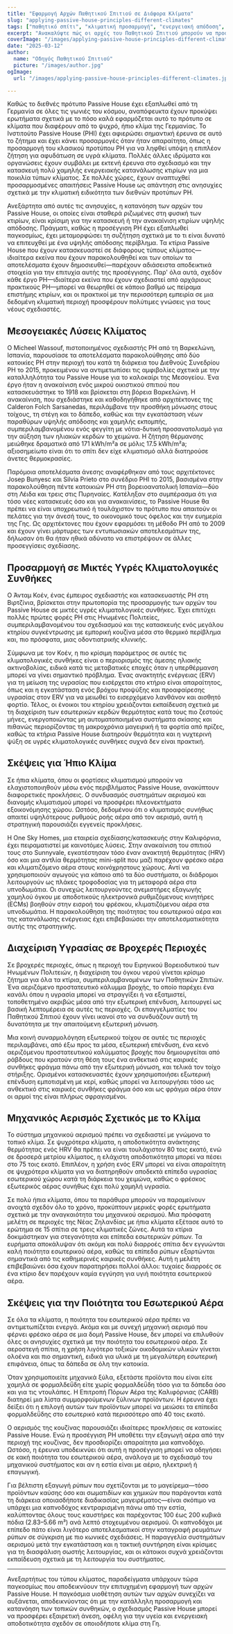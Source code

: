 ```yaml
---
title: "Εφαρμογή Αρχών Παθητικού Σπιτιού σε Διάφορα Κλίματα"
slug: "applying-passive-house-principles-different-climates"
tags: ["παθητικό σπίτι", "κλιματική προσαρμογή", "ενεργειακή απόδοση", "βιωσιμότητα", "παγκόσμια εφαρμογή"]
excerpt: "Ανακαλύψτε πώς οι αρχές του Παθητικού Σπιτιού μπορούν να προσαρμοστούν με επιτυχία σε διάφορα κλίματα παγκοσμίως, με παραδείγματα από τον πραγματικό κόσμο και πρακτικές λύσεις για τη διατήρηση της άνεσης και της αποδοτικότητας σε οποιοδήποτε περιβάλλον."
coverImage: "/images/applying-passive-house-principles-different-climates.jpg"
date: "2025-03-12"
author:
  name: "Οδηγός Παθητικού Σπιτιού"
  picture: "/images/author.jpg"
ogImage:
  url: "/images/applying-passive-house-principles-different-climates.jpg"

---
```

Καθώς το διεθνές πρότυπο Passive House έχει εξαπλωθεί από τη Γερμανία σε όλες τις γωνιές του κόσμου, αναπόφευκτα έχουν προκύψει ερωτήματα σχετικά με το πόσο καλά εφαρμόζεται αυτό το πρότυπο σε κλίματα που διαφέρουν από το ψυχρό, ήπιο κλίμα της Γερμανίας. Το Ινστιτούτο Passive House (PHI) έχει αφιερώσει σημαντική έρευνα σε αυτό το ζήτημα και έχει κάνει προσαρμογές όταν ήταν απαραίτητο, όπως η προσαρμογή του κλασικού προτύπου PH για να ληφθεί υπόψη η επιπλέον ζήτηση για αφυδάτωση σε υγρά κλίματα. Πολλές άλλες ιδρύματα και οργανώσεις έχουν συμβάλει με εκτενή έρευνα στο σχεδιασμό και την κατασκευή πολύ χαμηλής ενεργειακής κατανάλωσης κτιρίων για μια ποικιλία τύπων κλίματος. Σε πολλές χώρες, έχουν αναπτυχθεί προσαρμοσμένες απαιτήσεις Passive House ως απάντηση στις ανησυχίες σχετικά με την κλιματική ειδικότητα των διεθνών προτύπων PH.

Ανεξάρτητα από αυτές τις ανησυχίες, η κατανόηση των αρχών του Passive House, οι οποίες είναι σταθερά ριζωμένες στη φυσική των κτιρίων, είναι κρίσιμη για την κατασκευή ή την ανακαίνιση κτιρίων υψηλής απόδοσης. Πράγματι, καθώς η προσέγγιση PH έχει εξαπλωθεί παγκοσμίως, έχει μεταμορφώσει τη συζήτηση σχετικά με το τι είναι δυνατό να επιτευχθεί με ένα υψηλής απόδοσης περίβλημα. Τα κτίρια Passive House που έχουν κατασκευαστεί σε διάφορους τύπους κλίματος—ιδιαίτερα εκείνα που έχουν παρακολουθηθεί και των οποίων τα αποτελέσματα έχουν δημοσιευθεί—παρέχουν αδιάσειστα αποδεικτικά στοιχεία για την επιτυχία αυτής της προσέγγισης. Παρ' όλα αυτά, σχεδόν κάθε έργο PH—ιδιαίτερα εκείνα που έχουν σχεδιαστεί από αρχάριους πρακτικούς PH—μπορεί να θεωρηθεί σε κάποιο βαθμό ως πείραμα επιστήμης κτιρίων, και οι πρακτικοί με την περισσότερη εμπειρία σε μια δεδομένη κλιματική περιοχή προσφέρουν πολύτιμες γνώσεις για τους νέους σχεδιαστές.
## Μεσογειακές Λύσεις Κλίματος

Ο Micheel Wassouf, πιστοποιημένος σχεδιαστής PH από τη Βαρκελώνη, Ισπανία, παρουσίασε τα αποτελέσματα παρακολούθησης από δύο κατοικίες PH στην περιοχή του κατά τη διάρκεια του Διεθνούς Συνεδρίου PH το 2015, προκειμένου να αντιμετωπίσει τις αμφιβολίες σχετικά με την καταλληλότητα του Passive House για το καλοκαίρι της Μεσογείου. Ένα έργο ήταν η ανακαίνιση ενός μικρού οικιστικού σπιτιού που κατασκευάστηκε το 1918 και βρίσκεται στη βόρεια Βαρκελώνη. Η ανακαίνιση, που σχεδιάστηκε και καθοδηγήθηκε από αρχιτέκτονες της Calderon Folch Sarsanedas, περιλάμβανε την προσθήκη μόνωσης στους τοίχους, τη στέγη και το δάπεδο, καθώς και την εγκατάσταση νέων παραθύρων υψηλής απόδοσης και χαμηλής εκπομπής, συμπεριλαμβανομένου ενός φεγγίτη με νότια-δυτική προσανατολισμό για την αύξηση των ηλιακών κερδών το χειμώνα. Η ζήτηση θέρμανσης μειώθηκε δραματικά από 171 kWh/m²a σε μόλις 17.5 kWh/m²a; αξιοσημείωτο είναι ότι το σπίτι δεν είχε κλιματισμό αλλά διατηρούσε άνετες θερμοκρασίες.

Παρόμοια αποτελέσματα άνεσης αναφέρθηκαν από τους αρχιτέκτονες Josep Bunyesc και Silvia Prieto στο συνέδριο PHI το 2015, βασισμένα στην παρακολούθηση πέντε κατοικιών PH στη βορειοανατολική Ισπανία—δύο στη Λέιδα και τρεις στις Πυρηναίες. Κατέληξαν στο συμπέρασμα ότι για τόσο νέες κατασκευές όσο και για ανακαινίσεις, το Passive House θα πρέπει να είναι υποχρεωτικό ή τουλάχιστον το πρότυπο που απαιτούν οι πελάτες για την άνεσή τους, το οικονομικό τους όφελος και την ευημερία της Γης. Ως αρχιτέκτονες που έχουν εφαρμόσει τη μέθοδο PH από το 2009 και έχουν γίνει μάρτυρες των εντυπωσιακών αποτελεσμάτων της, δήλωσαν ότι θα ήταν ηθικά αδύνατο να επιστρέψουν σε άλλες προσεγγίσεις σχεδίασης.
## Προσαρμογή σε Μικτές Υγρές Κλιματολογικές Συνθήκες

Ο Άνταμ Κοέν, ένας έμπειρος σχεδιαστής και κατασκευαστής PH στη Βιρτζίνια, βρίσκεται στην πρωτοπορία της προσαρμογής των αρχών του Passive House σε μικτές υγρές κλιματολογικές συνθήκες. Έχει επιτύχει πολλές πρώτες φορές PH στις Ηνωμένες Πολιτείες, συμπεριλαμβανομένου του σχεδιασμού και της κατασκευής ενός μεγάλου κτηρίου συγκέντρωσης με εμπορική κουζίνα μέσα στο θερμικό περίβλημα και, πιο πρόσφατα, μιας οδοντιατρικής κλινικής.

Σύμφωνα με τον Κοέν, η πιο κρίσιμη παράμετρος σε αυτές τις κλιματολογικές συνθήκες είναι ο περιορισμός της άμεσης ηλιακής ακτινοβολίας, ειδικά κατά τις μεταβατικές εποχές όταν η υπερθέρμανση μπορεί να γίνει σημαντικό πρόβλημα. Ένας ανακτητής ενέργειας (ERV) για τη μείωση της υγρασίας που εισέρχεται στο κτήριο είναι απαραίτητος, όπως και η εγκατάσταση ενός βρόχου προψύξης και προαφαίρεσης υγρασίας στον ERV για να μειωθεί το εισερχόμενο λανθάνον και αισθητό φορτίο. Τέλος, οι ένοικοι του κτηρίου χρειάζονται εκπαίδευση σχετικά με τη διαχείριση των εσωτερικών κερδών θερμότητας κατά τους πιο ζεστούς μήνες, ενεργοποιώντας μη αυτοματοποιημένα συστήματα σκίασης και πιθανώς περιορίζοντας τη μακροχρόνια μαγειρική ή τα φορτία από πρίζες, καθώς τα κτήρια Passive House διατηρούν θερμότητα και η νυχτερινή ψύξη σε υγρές κλιματολογικές συνθήκες συχνά δεν είναι πρακτική.
## Σκέψεις για Ήπιο Κλίμα

Σε ήπια κλίματα, όπου οι φορτίσεις κλιματισμού μπορούν να ελαχιστοποιηθούν μέσω ενός περιβλήματος Passive House, ανακύπτουν διαφορετικές προκλήσεις. Ο συνδυασμός συστημάτων αερισμού και διανομής κλιματισμού μπορεί να προσφέρει πλεονεκτήματα εξοικονόμησης χώρου. Ωστόσο, δεδομένου ότι ο κλιματισμός συνήθως απαιτεί υψηλότερους ρυθμούς ροής αέρα από τον αερισμό, αυτή η στρατηγική παρουσιάζει εγγενείς προκλήσεις.

Η One Sky Homes, μια εταιρεία σχεδίασης/κατασκευής στην Καλιφόρνια, έχει πειραματιστεί με καινοτόμες λύσεις. Στην ανακαίνιση του σπιτιού τους στο Sunnyvale, εγκατέστησαν τόσο έναν ανακτητή θερμότητας (HRV) όσο και μια αντλία θερμότητας mini-split που μαζί παρέχουν φρέσκο αέρα και κλιματιζόμενο αέρα στους κοινόχρηστους χώρους. Αντί να χρησιμοποιούν αγωγούς για κάποιο από τα δύο συστήματα, οι διάδρομοι λειτουργούν ως πλάκες τροφοδοσίας για τη μεταφορά αέρα στα υπνοδωμάτια. Οι συνεχώς λειτουργούντες ανεμιστήρες εξαγωγής χαμηλού όγκου με αποδοτικούς ηλεκτρονικά ρυθμιζόμενους κινητήρες (ECMs) βοηθούν στην εισροή του φρέσκου, κλιματιζόμενου αέρα στα υπνοδωμάτια. Η παρακολούθηση της ποιότητας του εσωτερικού αέρα και της κατανάλωσης ενέργειας έχει επιβεβαιώσει την αποτελεσματικότητα αυτής της στρατηγικής.
## Διαχείριση Υγρασίας σε Βροχερές Περιοχές

Σε βροχερές περιοχές, όπως η περιοχή του Ειρηνικού Βορειοδυτικού των Ηνωμένων Πολιτειών, η διαχείριση του όγκου νερού γίνεται κρίσιμο ζήτημα για όλα τα κτίρια, συμπεριλαμβανομένων των Παθητικών Σπιτιών. Ένα αεριζόμενο προστατευτικό κάλυμμα βροχής, το οποίο παρέχει ένα κανάλι όπου η υγρασία μπορεί να στραγγίξει ή να εξατμιστεί, τοποθετημένο ακριβώς μέσα από την εξωτερική επένδυση, λειτουργεί ως βασική λεπτομέρεια σε αυτές τις περιοχές. Οι επαγγελματίες του Παθητικού Σπιτιού έχουν γίνει ικανοί στο να συνδυάζουν αυτή τη δυνατότητα με την απαιτούμενη εξωτερική μόνωση.

Μια κοινή συναρμολόγηση εξωτερικού τοίχου σε αυτές τις περιοχές περιλαμβάνει, από έξω προς τα μέσα, εξωτερική επένδυση, ένα κενό αεριζόμενου προστατευτικού καλύμματος βροχής που δημιουργείται από ράβδους που κρατούν στη θέση τους ένα ανθεκτικό στις καιρικές συνθήκες φράγμα πάνω από την εξωτερική μόνωση, και τελικά τον τοίχο στήριξης. Ορισμένοι κατασκευαστές έχουν χρησιμοποιήσει εξωτερική επένδυση εμποτισμένη με κερί, καθώς μπορεί να λειτουργήσει τόσο ως ανθεκτικό στις καιρικές συνθήκες φράγμα όσο και ως φράγμα αέρα όταν οι αρμοί της είναι πλήρως σφραγισμένοι.

## Μηχανικός Αερισμός Σχετικός με το Κλίμα

Το σύστημα μηχανικού αερισμού πρέπει να σχεδιαστεί με γνώμονα το τοπικό κλίμα. Σε ψυχρότερα κλίματα, η αποδοτικότητα ανάκτησης θερμότητας ενός HRV θα πρέπει να είναι τουλάχιστον 80 τοις εκατό, ενώ σε δροσερά μετρίου κλίματος, η ελάχιστη αποδοτικότητα μπορεί να πέσει στο 75 τοις εκατό. Επιπλέον, η χρήση ενός ERV μπορεί να είναι απαραίτητη σε ψυχρότερα κλίματα για να διατηρηθούν αποδεκτά επίπεδα υγρασίας εσωτερικού χώρου κατά τη διάρκεια του χειμώνα, καθώς ο φρέσκος εξωτερικός αέρας συνήθως έχει πολύ χαμηλή υγρασία.

Σε πολύ ήπια κλίματα, όπου τα παράθυρα μπορούν να παραμείνουν ανοιχτά σχεδόν όλο το χρόνο, προκύπτουν μερικές φορές ερωτήματα σχετικά με την αναγκαιότητα του μηχανικού αερισμού. Μια πρόσφατη μελέτη σε περιοχές της Νέας Ζηλανδίας με ήπια κλίματα εξέτασε αυτό το ερώτημα σε 15 σπίτια σε τρεις κλιματικές ζώνες. Αυτά τα κτίρια δοκιμάστηκαν για στεγανότητα και επίπεδα εσωτερικών ρύπων. Τα ευρήματα αποκάλυψαν ότι ακόμη και πολύ διαρροές σπίτια δεν εγγυώνται καλή ποιότητα εσωτερικού αέρα, καθώς τα επίπεδα ρύπων εξαρτώνται σημαντικά από τις καθημερινές καιρικές συνθήκες. Αυτή η μελέτη επιβεβαιώνει όσα έχουν παρατηρήσει πολλοί άλλοι: τυχαίες διαρροές σε ένα κτίριο δεν παρέχουν καμία εγγύηση για υγιή ποιότητα εσωτερικού αέρα.
## Σκέψεις για την Ποιότητα του Εσωτερικού Αέρα

Σε όλα τα κλίματα, η ποιότητα του εσωτερικού αέρα πρέπει να αντιμετωπίζεται ενεργά. Ακόμα και με συνεχή μηχανική αερισμό που φέρνει φρέσκο αέρα σε μια δομή Passive House, δεν μπορεί να επιλυθούν όλες οι ανησυχίες σχετικά με την ποιότητα του εσωτερικού αέρα. Σε αεροστεγή σπίτια, η χρήση λιγότερο τοξικών οικοδομικών υλικών γίνεται ολοένα και πιο σημαντική, ειδικά για υλικά με τη μεγαλύτερη εσωτερική επιφάνεια, όπως τα δάπεδα σε όλη την κατοικία.

Όταν χρησιμοποιείτε μηχανικά ξύλα, εξετάστε προϊόντα που είναι είτε χαμηλά σε φορμαλδεΰδη είτε χωρίς φορμαλδεΰδη τόσο για τα δάπεδα όσο και για τις ντουλάπες. Η Επιτροπή Πόρων Αέρα της Καλιφόρνιας (CARB) διατηρεί μια λίστα συμμορφούμενων ξύλινων προϊόντων. Η έρευνα έχει δείξει ότι η επιλογή αυτών των προϊόντων μπορεί να μειώσει τα επίπεδα φορμαλδεΰδης στο εσωτερικό κατά περισσότερο από 40 τοις εκατό.

Ο αερισμός της κουζίνας παρουσιάζει ιδιαίτερες προκλήσεις σε κατοικίες Passive House. Ενώ η προσέγγιση PH υποθέτει την εξαγωγή αέρα από την περιοχή της κουζίνας, δεν προσδιορίζει απαραίτητα μια καπνοδόχο. Ωστόσο, η έρευνα υποδεικνύει ότι αυτή η προσέγγιση μπορεί να οδηγήσει σε κακή ποιότητα του εσωτερικού αέρα, ανάλογα με το σχεδιασμό του μηχανικού συστήματος και αν η εστία είναι με αέριο, ηλεκτρική ή επαγωγική.

Για βέλτιστη εξαγωγή ρύπων που σχετίζονται με το μαγείρεμα—τόσο προϊόντων καύσης όσο και σωματιδίων και χημικών που παράγονται κατά τη διάρκεια οποιασδήποτε διαδικασίας μαγειρέματος—είναι σκόπιμο να υπάρχει μια καπνοδόχος κεντραρισμένη πάνω από την εστία, καλύπτοντας όλους τους καυστήρες και παρέχοντας 100 έως 200 κυβικά πόδια (2.83–5.66 m³) ανά λεπτό στοχευμένου αερισμού. Οι καπνοδόχοι με επίπεδο πάτο είναι λιγότερο αποτελεσματικοί στην καταγραφή ρευμάτων ρύπων σε σύγκριση με πιο κωνικές σχεδιάσεις. Η παραγγελία συστημάτων αερισμού μετά την εγκατάσταση και η τακτική συντήρηση είναι κρίσιμες για τη διασφάλιση σωστής λειτουργίας, και οι κάτοικοι συχνά χρειάζονται εκπαίδευση σχετικά με τη λειτουργία του συστήματος.

---

Ανεξαρτήτως του τύπου κλίματος, παραδείγματα υπάρχουν τώρα παγκοσμίως που αποδεικνύουν την επιτυχημένη εφαρμογή των αρχών Passive House. Η παγκόσμια υιοθέτηση αυτών των αρχών συνεχίζει να αυξάνεται, αποδεικνύοντας ότι με την κατάλληλη προσαρμογή και κατανόηση των τοπικών συνθηκών, ο σχεδιασμός Passive House μπορεί να προσφέρει εξαιρετική άνεση, οφέλη για την υγεία και ενεργειακή αποδοτικότητα σχεδόν σε οποιοδήποτε κλίμα στη Γη.
